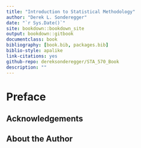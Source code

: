 ```yaml
--- 
title: "Introduction to Statistical Methodology"
author: "Derek L. Sonderegger"
date: "`r Sys.Date()`"
site: bookdown::bookdown_site
output: bookdown::gitbook
documentclass: book
bibliography: [book.bib, packages.bib]
biblio-style: apalike
link-citations: yes
github-repo: dereksonderegger/STA_570_Book
description: ""
---
```


# Preface {-}

## Acknowledgements {-}

## About the Author {-}

